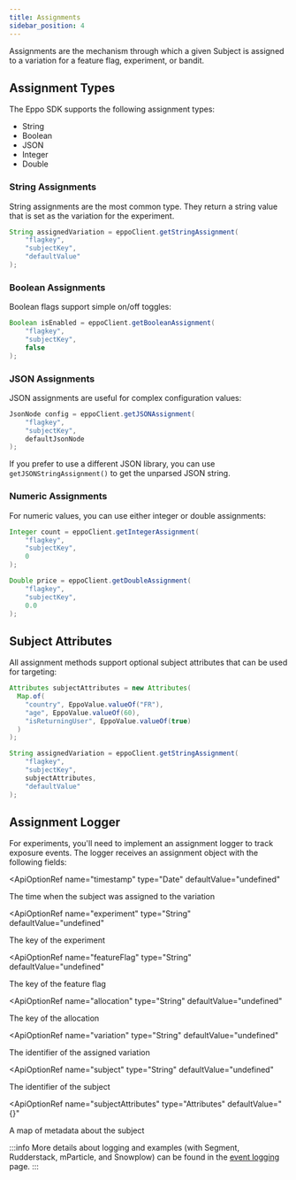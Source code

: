 ```yaml
---
title: Assignments
sidebar_position: 4
---
```



Assignments are the mechanism through which a given Subject is assigned to a variation for a feature flag, experiment, or bandit.

## Assignment Types

The Eppo SDK supports the following assignment types:

- String
- Boolean
- JSON
- Integer
- Double

### String Assignments

String assignments are the most common type. They return a string value that is set as the variation for the experiment.

```java
String assignedVariation = eppoClient.getStringAssignment(
    "flagkey",
    "subjectKey",
    "defaultValue"
);
```

### Boolean Assignments

Boolean flags support simple on/off toggles:

```java
Boolean isEnabled = eppoClient.getBooleanAssignment(
    "flagkey",
    "subjectKey",
    false
);
```

### JSON Assignments

JSON assignments are useful for complex configuration values:

```java
JsonNode config = eppoClient.getJSONAssignment(
    "flagkey",
    "subjectKey",
    defaultJsonNode
);
```

If you prefer to use a different JSON library, you can use `getJSONStringAssignment()` to get the unparsed JSON string.

### Numeric Assignments

For numeric values, you can use either integer or double assignments:

```java
Integer count = eppoClient.getIntegerAssignment(
    "flagkey",
    "subjectKey",
    0
);

Double price = eppoClient.getDoubleAssignment(
    "flagkey",
    "subjectKey",
    0.0
);
```

## Subject Attributes

All assignment methods support optional subject attributes that can be used for targeting:

```java
Attributes subjectAttributes = new Attributes(
  Map.of(
    "country", EppoValue.valueOf("FR"),
    "age", EppoValue.valueOf(60),
    "isReturningUser", EppoValue.valueOf(true)
  )
);

String assignedVariation = eppoClient.getStringAssignment(
    "flagkey",
    "subjectKey",
    subjectAttributes, 
    "defaultValue"
);
```

## Assignment Logger

For experiments, you'll need to implement an assignment logger to track exposure events. The logger receives an assignment object with the following fields:

<ApiOptionRef 
  name="timestamp"
  type="Date"
  defaultValue="undefined"
>

The time when the subject was assigned to the variation
</ApiOptionRef>

<ApiOptionRef 
  name="experiment"
  type="String"
  defaultValue="undefined"
>

The key of the experiment
</ApiOptionRef>

<ApiOptionRef 
  name="featureFlag"
  type="String"
  defaultValue="undefined"
>

The key of the feature flag
</ApiOptionRef>

<ApiOptionRef 
  name="allocation"
  type="String"
  defaultValue="undefined"
>

The key of the allocation
</ApiOptionRef>

<ApiOptionRef 
  name="variation"
  type="String"
  defaultValue="undefined"
>

The identifier of the assigned variation
</ApiOptionRef>

<ApiOptionRef 
  name="subject"
  type="String"
  defaultValue="undefined"
>

The identifier of the subject
</ApiOptionRef>

<ApiOptionRef 
  name="subjectAttributes"
  type="Attributes"
  defaultValue="{}"
>

A map of metadata about the subject
</ApiOptionRef>

:::info
More details about logging and examples (with Segment, Rudderstack, mParticle, and Snowplow) can be found in the [event logging](/sdks/event-logging/) page.
::: 